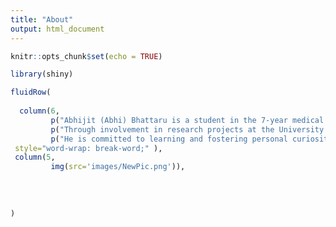 ```yaml
---
title: "About"
output: html_document
---
```


```r
knitr::opts_chunk$set(echo = TRUE)
```

```{=html}
<style>
p{
  font-size: 15px;
}
</style>
```

```r
library(shiny)

fluidRow(
  
  column(6,
         p("Abhijit (Abhi) Bhattaru is a student in the 7-year medical program at The College of New Jersey (TCNJ) and Rutgers New Jersey Medical School (NJMS), with experience in research and statistical analysis. He has clinical experience in radiology, cardiology, and cardiovascular imaging with interests in applying emerging concepts of data science into clinical research. " ),br(),
         p("Through involvement in research projects at the University of Pennsylvania and the University of Texas Southwestern, Abhi hopes to fortify his expertise and continue to explore the problems dear to him. At TCNJ, he is currently actively involved as a leader in the Ambassador program, AZ medical society, and other organizations while completing his coursework in Biology. "),br(),
         p("He is committed to learning and fostering personal curiosity in numerous fields in efforts to make a lasting impact on his community. In his free time, he experiments with new skills including piano, origami, and 3D design."),
 style="word-wrap: break-word;" ),
 column(5,
         img(src='images/NewPic.png')),
 
 
 
 
)



```